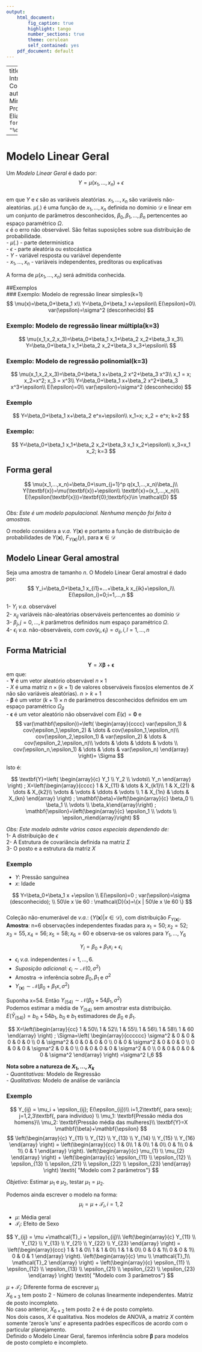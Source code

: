 ```yaml
---
output:
    html_document:
        fig_caption: true
        highlight: tango
        number_sections: true
        theme: cerulean
        self_contained: yes   
    pdf_document: default
--- 
```

---
title: "Aula 1: Introdução e Conceitos Básicos"   
author: "Curso Ministrado pela Profa. Dra. Silvia Elian"  
date: '`r format(Sys.time(), "%d %b, %Y")`'
  
---
   
<style>
pre code.bash {
  background: lightyellow;
}
</style> 

[//]: #         includes:
[//]: #             in_header: mystyles.sty  
[//]: #  theme ("default", "cerulean", "journal", "flatly", "readable", "spacelab", "united", or "cosmo")   
[//]: #  unset SSH_ASKPASS
[//]: #  git config --global credential.helper 'cache --timeout=3600'
[//]: #  git push -u origin master


# Modelo Linear Geral   

Um *Modelo Linear Geral* é dado por:   
$$
Y=\mu(x_1,...,x_n)+\epsilon
$$   
em que $Y$ e $\epsilon$ são as variáveis aleatórias. $x_1,...,x_n$ são variáveis não-aleatórias.  $\mu(.)$ é uma função de $x_1,...,x_n$ definida no domínio $\mathcal{D}$ e linear em um conjunto de parâmetros desconhecidos, $\beta_0,\beta_1,...,\beta_n$ pertencentes ao espaço paramétrico $\Omega$.    
$\epsilon$ é o erro não observável. São feitas suposições sobre sua distribuição de probabilidade.   
- $\mu(.)$ - parte deterministica   
- $\epsilon$ - parte aleatória ou estocástica   
- $Y$ - variável resposta ou variável dependente   
- $x_1,...,x_n$ - variáveis independentes, preditoras ou explicativas   

A forma de $\mu(x_1,...,x_n)$ será admitida conhecida.   

##Exemplos  
### Exemplo: Modelo de regressão linear simples(k=1)     
$$
\mu(x)=\beta_0+\beta_1 x\\   
Y=\beta_0+\beta_1 x+\epsilon\\   
E(\epsilon)=0\\   
var(\epsilon)=\sigma^2 (desconhecido)
$$   

### Exemplo: Modelo de regressão linear múltipla(k=3)     
$$
\mu(x_1,x_2,x_3)=\beta_0+\beta_1 x_1+\beta_2 x_2+\beta_3 x_3\\   
Y=\beta_0+\beta_1 x_1+\beta_2 x_2+\beta_3 x_3+\epsilon\\   
$$   

### Exemplo: Modelo de regressão polinomial(k=3)     
$$
\mu(x_1,x_2,x_3)=\beta_0+\beta_1 x+\beta_2 x^2+\beta_3 x^3\\   
x_1 = x; x_2=x^2; x_3 = x^3\\   
Y=\beta_0+\beta_1 x+\beta_2 x^2+\beta_3 x^3+\epsilon\\   
E(\epsilon)=0\\   
var(\epsilon)=\sigma^2 (desconhecido)
$$   

### Exemplo   
$$
Y=\beta_0+\beta_1 x+\beta_2 e^x+\epsilon\\   
x_1=x; x_2 = e^x; k=2   
$$

### Exemplo:   
$$
Y=\beta_0+\beta_1 x_1+\beta_2 x_2+\beta_3 x_1 x_2+\epsilon\\   
x_3=x_1 x_2; k=3   
$$

## Forma geral   
$$
\mu(x_1,...,x_n)=\beta_0+\sum_{j=1}^p q(x_1,...,x_n)\beta_j\\
Y(\textbf{x})=\mu(\textbf{x})+\epsilon\\
\textbf{x}=(x_1,...,x_n)\\   
E(\epsilon(\textbf{x}))=\textbf{0};\textbf{x}\in \mathcal{D}  
$$   
*Obs: Este é um modelo populacional. Nenhuma menção foi feita à amostras.*   

O modelo considera a *v.a.* $Y(\textbf{x})$ e portanto a função de distribuição de probabilidades de $Y(\textbf{x})$, $F_{Y(\textbf{x})}(y)$, para $\textbf{x}\in \mathcal{D}$   

## Modelo Linear Geral amostral  

Seja uma amostra de tamanho *n*. O Modelo Linear Geral amostral é dado por:  
$$
Y_i=\beta_0+\beta_1 x_{i1}+...+\beta_k x_{ik}+\epsilon_i\\
E(\epsilon_i)=0;i=1,...,n
$$   

1- $Y_i$ *v.a.* observável  
2- $x_{ij}$ variáveis não-aleatórias observáveis pertencentes ao domínio $\mathcal{D}$  
3- $\beta_j,j=0,...,k$ parâmetros definidos num espaço paramétrico $\Omega$.   
4- $\epsilon_i$ *v.a.* não-observáveis, com $cov(\epsilon_i,\epsilon_l)=\sigma_{ij},i,l=1,...,n$

## Forma Matricial   
$$
\textbf{Y}=X \mathbf{\beta}+\mathbf{\epsilon}
$$
em que:  
- $\textbf{Y}$ é um vetor aleatório observável $n \times 1$    
- $X$ é uma matriz $n \times (k+1)$ de valores observáveis fixos(os elementos de $X$ não são variáveis aleatórias). $n\gt k+1$  
- $\mathbf{\beta}$ é um vetor $(k+1) \times n$ de parâmetros desconhecidos definidos em um espaço paramétrico $\Omega_\beta$   
- $\mathbf{\epsilon}$ é um vetor aleatório não observável com $E(\epsilon)=\textbf{0}$ e  
$$
var(\mathbf{\epsilon})=\left(
\begin{array}{cccc}
var(\epsilon_1) & cov(\epsilon_1,\epsilon_2) & \dots & cov(\epsilon_1,\epsilon_n)\\  
cov(\epsilon_2,\epsilon_1) & var(\epsilon_2) & \dots & cov(\epsilon_2,\epsilon_n)\\  
\vdots & \dots & \ddots & \vdots \\  
cov(\epsilon_n,\epsilon_1) & \dots & \dots & var(\epsilon_n)  
\end{array} \right)= \Sigma
$$

Isto é:   

$$
\textbf{Y}=\left(
\begin{array}{c}
Y_1 \\ Y_2 \\ \vdots\\ Y_n \end{array} \right)
; X=\left(\begin{array}{cccc}
1 & X_{11} & \dots & X_{k1}\\
1 & X_{21} & \dots & X_{k2}\\
\vdots & \vdots & \ddots & \vdots \\  
1 & X_{1n} & \dots & X_{kn}
\end{array} \right)
; 
\mathbf{\beta}=\left(\begin{array}{c}
\beta_0 \\ \beta_1 \\ \vdots \\ \beta_k\end{array}\right)
; 
\mathbf{\epsilon}=\left(\begin{array}{c}
\epsilon_1 \\ \vdots \\ \epsilon_n\end{array}\right)
$$

*Obs: Este modelo admite vários casos especiais dependendo de:*  
1- A distribuição de $\epsilon$   
2- A Estrutura de covariância definida na matriz $\Sigma$   
3- O posto e a estrutura da matriz $X$   

### Exemplo   
- $Y$: Pressão sanguínea   
- $x$: Idade   

$$
Y=\beta_0+\beta_1 x +\epsilon \\    
E(\epsilon)=0 ; var(\epsilon)=\sigma (desconhecido); \\   
50\le x \le 60 : \mathcal{D}(x)=\{x | 50\le x \le 60 \}
$$   
Coleção não-enumerável de *v.a.*: $\{Y(\textbf{x})|x\in \mathcal{D}\}$, com distribuição $F_{Y(\textbf{x})}$.  
**Amostra**: n=6 observações independentes fixadas para $x_1=50;x_2=52;x_3=55,x_4=56;x_5=58; x_6=60$ e observa-se os valores para $Y_1,...,Y_6$   

$$
Y_i=\beta_0+\beta_1 x_i +\epsilon_i
$$  

- $\epsilon_i$ *v.a.* independentes $i=1,...,6$.  
- *Suposição adicional:* $\epsilon_i \sim \mathcal{N}(0,\sigma^2)$  
- Amostra $\rightarrow$ inferência sobre $\beta_0,\beta_1$ e $\sigma^2$   
- $Y_{(\textbf{x})} \sim \mathcal{N}(\beta_0+\beta_1 x,\sigma^2)$   

Suponha x=54. Então $Y_{(54)}\sim \mathcal{N}(\beta_0+54\beta_1,\sigma^2)$   
Podemos estimar a média de $Y_{(54)}$ sem amostrar esta distribuição.   
$E(Ŷ_{(54)})=b_0+54 b_1$, $b_0$ e $b_1$ estimadores de  $\beta_0$ e $\beta_1$.   

$$
X=\left(\begin{array}{cc}
1 & 50\\  
1 & 52\\  
1 & 55\\  
1 & 56\\  
1 & 58\\  
1 & 60
\end{array} \right)
; 
\Sigma=\left(
\begin{array}{cccccc}
\sigma^2 & 0 & 0 & 0 & 0 & 0 \\
0 & \sigma^2 & 0 & 0 & 0 & 0 \\
0 & 0 & \sigma^2 & 0 & 0 & 0 \\
0 & 0 & 0 & \sigma^2 & 0 & 0 \\
0 & 0 & 0 & 0 & \sigma^2 & 0 \\
0 & 0 & 0 & 0 & 0 & \sigma^2 
\end{array} \right) =\sigma^2 I_6
$$

**Nota sobre a natureza de $X_1,...,X_k$**   
- *Quantitativas:* Modelo de Regressão  
- *Qualitativas:* Modelo de análise de variância   

### Exemplo   

$$
Y_{ij} = \mu_i + \epsilon_{ij}; E(\epsilon_{ij})\\  
i=1,2\textbf{, para sexo}; j=1,2,3\textbf{, para indivíduo} \\  
\mu_1: \textbf{Pressão média dos homens}\\   
\mu_2: \textbf{Pressão média das mulheres}\\   
\textbf{Y}=X \mathbf{\beta}+\mathbf{\epsilon}
$$
$$
\left(\begin{array}{c}
Y_{11} \\  
Y_{12} \\  
Y_{13} \\  
Y_{14} \\  
Y_{15} \\  
Y_{16} 
\end{array} \right)
=
\left(\begin{array}{cc}
1 & 0\\  
1 & 0\\  
1 & 0\\  
0 & 1\\  
0 & 1\\  
0 & 1
\end{array} \right).
\left(\begin{array}{c}
\mu_{1} \\  
\mu_{2} 
\end{array}
\right)
+
\left(\begin{array}{c}
\epsilon_{11} \\  
\epsilon_{12} \\  
\epsilon_{13} \\  
\epsilon_{21} \\  
\epsilon_{22} \\  
\epsilon_{23} 
\end{array} \right) \textit{ "Modelo com 2 parâmetros"}
$$

*Objetivo*: Estimar $\mu_1$ e $\mu_2$, testar $\mu_1=\mu_2$.  

Podemos ainda escrever o modelo na forma:   
$$
\mu_i=\mu + \mathcal{T}_i,i=1,2
$$

- $\mu$: Média geral  
- $\mathcal{T}_i$: Efeito de Sexo  

$$
Y_{ij} = \mu +\mathcal{T}_i + \epsilon_{ij}\\  
\left(\begin{array}{c}
Y_{11} \\  
Y_{12} \\  
Y_{13} \\  
Y_{21} \\  
Y_{22} \\  
Y_{23} 
\end{array} \right)
=
\left(\begin{array}{ccc}
1 & 1 & 0\\  
1 & 1 & 0\\  
1 & 1 & 0\\  
0 & 0 & 1\\  
0 & 0 & 1\\  
0 & 0 & 1
\end{array} \right).
\left(\begin{array}{c}
\mu \\  
\mathcal{T}_1\\  
\mathcal{T}_2  
\end{array}
\right)
+
\left(\begin{array}{c}
\epsilon_{11} \\  
\epsilon_{12} \\  
\epsilon_{13} \\  
\epsilon_{21} \\  
\epsilon_{22} \\  
\epsilon_{23} 
\end{array} \right) \textit{ "Modelo com 3 parâmetros"}
$$  

$\mu+\mathcal{T}_i$: Diferente forma de escrever $\mu_i$   
$X_{6\times 3}$ tem posto 2 - Número de colunas linearmente independentes. Matriz de posto incompleto.  
No caso anterior, $X_{6\times 2}$ tem posto 2 e é de posto completo.  
Nos dois casos, $X$ é qualitativa. Nos modelos de ANOVA, a matriz $X$ contém somente 'zeros'e 'uns' e apresenta padrões específicos de acordo com o particular planejamento.  
Definido o Modelo Linear Geral, faremos inferência sobre $\mathbf{\beta}$ para modelos de posto completo e incompleto.  
